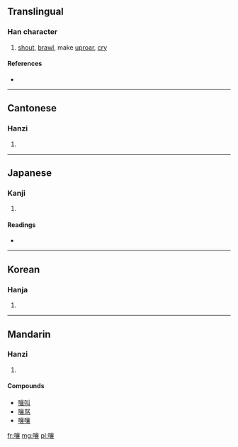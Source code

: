 ==Translingual==

===Han character===
{{Han char|rn=30|rad=口|as=17|sn=20|four=6003<sub>2</sub>|canj=口卜口女 (RYRV)}}

# [[shout]], [[brawl]], make [[uproar]], [[cry]]

====References====
* {{Han ref|kx=0214.151|dkj=04600|dj=0437.060|hdz=10704.110|uh=56B7|ud=22199|bh=C457|bd=50263}}

----

==Cantonese==

===Hanzi===
{{yue-hanzi|jyut=|y=yeung5}}

# {{defn|Cantonese|sort=口17}}

----

==Japanese==

===Kanji===
{{ja-kanji|grade=|rs=口17}}

# {{defn|Japanese|sort=口17}}

====Readings====
* {{ja-readings|on=[[じゃう]] (jau)|kun=[[わめく]] (wameku), [[どなる]] (donaru)}}

----

==Korean==

===Hanja===
{{ko-hanja|hangeul=[[양]]|rv=yang|mr=yang}}

# {{defn|Korean|sort=口17}}

----

==Mandarin==

===Hanzi===
{{cmn-hanzi|pin=[[rāng]] ([[rang1]]), [[rǎng]] ([[rang3]])|wg=jang<sup>1</sup>, jang<sup>3</sup>}}

# {{defn|Mandarin|sort=口17}}

====Compounds====
* [[嚷叫]]
* [[嚷骂]]
* [[嚷嚷]]

[[fr:嚷]]
[[mg:嚷]]
[[pl:嚷]]